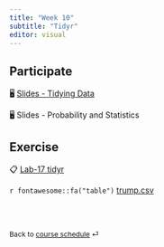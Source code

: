 ```yaml
---
title: "Week 10"
subtitle: "Tidyr"
editor: visual
---
```


::: callout-important
:::

## Participate

🖥️ [Slides - Tidying Data](/slides/14-tidyr.html)

🖥️ Slides - Probability and Statistics

## Exercise

📋 [Lab-17 tidyr](/exercise/lab17-tidyr.html)

`r fontawesome::fa("table")` [trump.csv](/slides/data/trump.csv)

<br><br>

::: {style="font-size: 0.875em;"}
Back to [course schedule](/ "Course schedule") ⏎
:::
